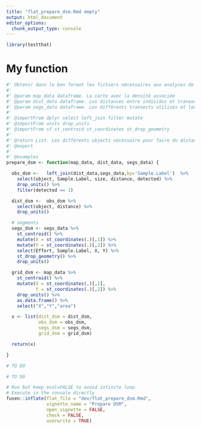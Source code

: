```yaml
---
title: "flat_prepare_dsm.Rmd empty"
output: html_document
editor_options: 
  chunk_output_type: console
---
```


```r
library(testthat)
```

<!--
 You need to run the 'description' chunk in the '0-dev_history.Rmd' file before continuing your code there.
-->

# My function

```r

#' Obtenir dans le bon format les fichiers nécessaires aux analyses de distance sampling
#'
#' @param map_data dataframe. La carte avec la densité associée
#' @param dist_data dataframe. Les distances entre individus et transects
#' @param segs_data dataframe. Les différents transects utilisés et leur coordonnées
#'
#' @importFrom dplyr select left_join filter mutate
#' @importFrom units drop_units
#' @importFrom sf st_centroid st_coordinates st_drop_geometry
#'
#' @return List. Les différents objects nécessaire pour faire du distance sampling.
#' @export
#'
#' @examples
prepare_dsm <- function(map_data, dist_data, segs_data) {

  obs_dsm <-   left_join(dist_data,segs_data,by='Sample.Label')  %>%
    select(object, Sample.Label, size, distance, detected) %>%
    drop_units() %>%
    filter(detected == 1)

  dist_dsm <-  obs_dsm %>%
    select(object, distance) %>%
    drop_units()

  # segments
  segs_dsm <- segs_data %>%
    st_centroid() %>%
    mutate(X = st_coordinates(.)[,1]) %>%
    mutate(Y = st_coordinates(.)[,2]) %>%
    select(Effort, Sample.Label, X, Y) %>%
    st_drop_geometry() %>%
    drop_units()

  grid_dsm <- map_data %>%
    st_centroid() %>%
    mutate(X = st_coordinates(.)[,1],
           Y = st_coordinates(.)[,2]) %>%
    drop_units() %>%
    as.data.frame() %>%
    select("X","Y","area")

  x <- list(dist_dsm = dist_dsm,
            obs_dsm = obs_dsm,
            segs_dsm = segs_dsm,
            grid_dsm = grid_dsm)

  return(x)

}
```

```r
# TO DO
```

```r
# TO DO
```


```r
# Run but keep eval=FALSE to avoid infinite loop
# Execute in the console directly
fusen::inflate(flat_file = "dev/flat_prepare_dsm.Rmd", 
               vignette_name = "Prepare DSM",
               open_vignette = FALSE,
               check = FALSE,
               overwrite = TRUE)
```
